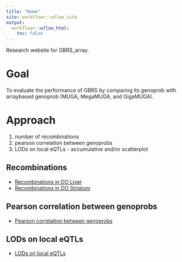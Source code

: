 ```yaml
---
title: "Home"
site: workflowr::wflow_site
output:
  workflowr::wflow_html:
    toc: false
---
```


Research website for GBRS_array.

# Goal
To evaluate the performance of GBRS by comparing its genoprob with arraybased genoprob (MUGA, MegaMUGA, and GigaMUGA).

# Approach
1. number of recombinations
2. pearson correlation between genoprobs
3. LODs on local eQTLs - accumulative and/or scatterplot

## Recombinations
* [Recombinations in DO Liver](recombinations_in_DO_Liver.html)
* [Recombinations in DO Striatum](recombinations_in_DO_Striatum.html)

## Pearson correlation between genoprobs
* [Pearson correlation between genoprobs](cor.html)

## LODs on local eQTLs
* [LODs on local eQTLs](LOD_eqtl.html)
